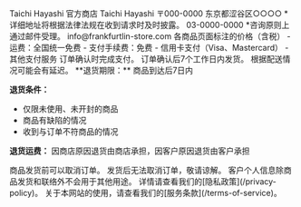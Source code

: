 
<PolicySection title="销售商">
Taichi Hayashi 官方商店
</PolicySection>

<PolicySection title="运营负责人">
Taichi Hayashi
</PolicySection>

<PolicySection title="地址">
〒000-0000  
东京都涩谷区○○○○  
*详细地址将根据法律法规在收到请求时及时披露。
</PolicySection>

<PolicySection title="电话号码">
03-0000-0000  
*咨询原则上通过邮件受理。
</PolicySection>

<PolicySection title="邮箱地址">
info@frankfurtlin-store.com
</PolicySection>

<PolicySection title="销售价格">
各商品页面标注的价格（含税）
</PolicySection>

<PolicySection title="商品价格以外的必要费用">
- 运费：全国统一免费
- 支付手续费：免费
</PolicySection>

<PolicySection title="支付方式">
- 信用卡支付（Visa、Mastercard）
- 其他支付服务
</PolicySection>

<PolicySection title="支付时间">
订单确认时完成支付。
</PolicySection>

<PolicySection title="商品交付时间">
订单确认后7个工作日内发货。  
根据配送情况可能会有延迟。
</PolicySection>

<PolicySection title="退货和换货">
**退货期限：** 商品到达后7日内

**退货条件：**
- 仅限未使用、未开封的商品
- 商品有缺陷的情况
- 收到与订单不符商品的情况

**退货运费：** 因商店原因退货由商店承担，因客户原因退货由客户承担
</PolicySection>

<PolicySection title="取消订单">
商品发货前可以取消订单。  
发货后无法取消订单，敬请谅解。
</PolicySection>

<PolicySection title="个人信息处理">
客户个人信息除商品发货和联络外不会用于其他用途。  
详情请查看我们的[隐私政策](/privacy-policy)。
</PolicySection>

<PolicySection title="其他">
关于本网站的使用，请查看我们的[服务条款](/terms-of-service)。
</PolicySection>
